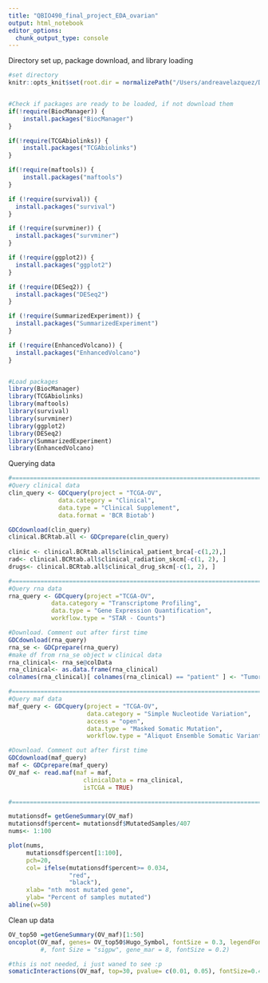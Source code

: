 ```yaml
---
title: "QBIO490_final_project_EDA_ovarian"
output: html_notebook
editor_options: 
  chunk_output_type: console
---
```


Directory set up, package download, and library loading
```r
#set directory
knitr::opts_knit$set(root.dir = normalizePath("/Users/andreavelazquez/Desktop/School stuff/QBIO490/qbio_490_AndreaV/analysis_data")) 


#Check if packages are ready to be loaded, if not download them
if(!require(BiocManager)) {
    install.packages("BiocManager")
}

if(!require(TCGAbiolinks)) {
    install.packages("TCGAbiolinks")
}

if(!require(maftools)) {
    install.packages("maftools")
}

if (!require(survival)) {
  install.packages("survival")
}

if (!require(survminer)) {
  install.packages("survminer")
}

if (!require(ggplot2)) {
  install.packages("ggplot2")
}

if (!require(DESeq2)) {
  install.packages("DESeq2")
}

if (!require(SummarizedExperiment)) {
  install.packages("SummarizedExperiment")
}

if (!require(EnhancedVolcano)) {
  install.packages("EnhancedVolcano")
}


#Load packages
library(BiocManager)
library(TCGAbiolinks)
library(maftools)
library(survival)
library(survminer)
library(ggplot2)
library(DESeq2)
library(SummarizedExperiment)
library(EnhancedVolcano)

```



Querying data
```r
#===============================================================================
#Query clinical data
clin_query <- GDCquery(project = "TCGA-OV",
              data.category = "Clinical",
              data.type = "Clinical Supplement",
              data.format = 'BCR Biotab')

GDCdownload(clin_query)
clinical.BCRtab.all <- GDCprepare(clin_query)
  
clinic <- clinical.BCRtab.all$clinical_patient_brca[-c(1,2),]
rad<- clinical.BCRtab.all$clinical_radiation_skcm[-c(1, 2), ]
drugs<- clinical.BCRtab.all$clinical_drug_skcm[-c(1, 2), ]

#===============================================================================
#Query rna data
rna_query <- GDCquery(project ="TCGA-OV",
            data.category = "Transcriptome Profiling",
            data.type = "Gene Expression Quantification",
            workflow.type = "STAR - Counts")

#Download. Comment out after first time
GDCdownload(rna_query)
rna_se <- GDCprepare(rna_query)
#make df from rna_se object w clinical data
rna_clinical<- rna_se@colData
rna_clinical<- as.data.frame(rna_clinical)
colnames(rna_clinical)[ colnames(rna_clinical) == "patient" ] <- "Tumor_Sample_Barcode"

#===============================================================================
#Query maf data
maf_query <- GDCquery(project = "TCGA-OV",
                      data.category = "Simple Nucleotide Variation",
                      access = "open",
                      data.type = "Masked Somatic Mutation",
                      workflow.type = "Aliquot Ensemble Somatic Variant Merging and Masking")

#Download. Comment out after first time
GDCdownload(maf_query)
maf <- GDCprepare(maf_query)
OV_maf <- read.maf(maf = maf,
                     clinicalData = rna_clinical,
                     isTCGA = TRUE)

#===============================================================================
```
```r
mutationsdf= getGeneSummary(OV_maf)
mutationsdf$percent= mutationsdf$MutatedSamples/407
nums<- 1:100

plot(nums, 
     mutationsdf$percent[1:100], 
     pch=20,
     col= ifelse(mutationsdf$percent>= 0.034, 
                 "red", 
                 "black"),
     xlab= "nth most mutated gene",
     ylab= "Percent of samples mutated")
abline(v=50)

```


Clean up data
```r
OV_top50 =getGeneSummary(OV_maf)[1:50]
oncoplot(OV_maf, genes= OV_top50$Hugo_Symbol, fontSize = 0.3, legendFontSize=1, annotationFontSize =1, groupAnnotationBySize= TRUE, sortByMutation=TRUE)
         #, font Size = "sigpw", gene_mar = 8, fontSize = 0.2)

```

```r
#this is not needed, i just waned to see :p
somaticInteractions(OV_maf, top=30, pvalue= c(0.01, 0.05), fontSize=0.4, countsFontSize=0.4, returnAll=TRUE)
```

